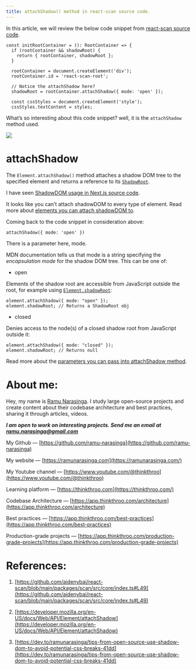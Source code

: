 ```yaml
---
title: attachShadow() method in react-scan source code.
---
```


In this article, we will review the below code snippet from [react-scan source code](https://github.com/aidenybai/react-scan/blob/main/packages/scan/src/core/index.ts#L49).

```plaintext
const initRootContainer = (): RootContainer => {
  if (rootContainer && shadowRoot) {
    return { rootContainer, shadowRoot };
  }

  rootContainer = document.createElement('div');
  rootContainer.id = 'react-scan-root';

  // Notice the attachShadow here?
  shadowRoot = rootContainer.attachShadow({ mode: 'open' });

  const cssStyles = document.createElement('style');
  cssStyles.textContent = styles;
```

What’s so interesting about this code snippet? well, it is the `attachShadow` method used.

![](https://miro.medium.com/v2/resize:fit:875/1*52t_KqtFwTjPITgDbNscmw.png)

# **attachShadow**

The `Element.attachShadow()` method attaches a shadow DOM tree to the specified element and returns a reference to its [`ShadowRoot`](https://developer.mozilla.org/en-US/docs/Web/API/ShadowRoot).

I have seen [ShadowDOM usage in Next.js source code](https://dev.to/ramunarasinga/tips-from-open-source-use-shadow-dom-to-avoid-potential-css-breaks-41dd).

It looks like you can’t attach shadowDOM to every type of element. Read more about [elements you can attach shadowDOM to](https://developer.mozilla.org/en-US/docs/Web/API/Element/attachShadow#elements_you_can_attach_a_shadow_to).

Coming back to the code snippet in consideration above:

```plaintext
attachShadow({ mode: 'open' })
```

There is a parameter here, mode.

MDN documentation tells us that mode is a string specifying the *encapsulation mode* for the shadow DOM tree. This can be one of:

* open
    

Elements of the shadow root are accessible from JavaScript outside the root, for example using [`Element.shadowRoot`](https://developer.mozilla.org/en-US/docs/Web/API/Element/shadowRoot):

```plaintext
element.attachShadow({ mode: "open" });
element.shadowRoot; // Returns a ShadowRoot obj
```

* closed
    

Denies access to the node(s) of a closed shadow root from JavaScript outside it:

```plaintext
element.attachShadow({ mode: "closed" });
element.shadowRoot; // Returns null
```

Read more about the [parameters you can pass into attachShadow method](https://developer.mozilla.org/en-US/docs/Web/API/Element/attachShadow#parameters).

# **About me:**

Hey, my name is [Ramu Narasinga](https://ramunarasinga.com/). I study large open-source projects and create content about their codebase architecture and best practices, sharing it through articles, videos.

***I am open to work on interesting projects. Send me an email at ramu.narasinga@gmail.com***

My Github — [https://github.com/ramu-narasinga](https://github.com/ramu-narasinga)

My website — [https://ramunarasinga.com](https://ramunarasinga.com/)

My Youtube channel — [https://www.youtube.com/@thinkthroo](https://www.youtube.com/@thinkthroo)

Learning platform — [https://thinkthroo.com](https://thinkthroo.com/)

Codebase Architecture — [https://app.thinkthroo.com/architecture](https://app.thinkthroo.com/architecture)

Best practices — [https://app.thinkthroo.com/best-practices](https://app.thinkthroo.com/best-practices)

Production-grade projects — [https://app.thinkthroo.com/production-grade-projects](https://app.thinkthroo.com/production-grade-projects)

# **References:**

1. [https://github.com/aidenybai/react-scan/blob/main/packages/scan/src/core/index.ts#L49](https://github.com/aidenybai/react-scan/blob/main/packages/scan/src/core/index.ts#L49)
    
2. [https://developer.mozilla.org/en-US/docs/Web/API/Element/attachShadow](https://developer.mozilla.org/en-US/docs/Web/API/Element/attachShadow)
    
3. [https://dev.to/ramunarasinga/tips-from-open-source-use-shadow-dom-to-avoid-potential-css-breaks-41dd](https://dev.to/ramunarasinga/tips-from-open-source-use-shadow-dom-to-avoid-potential-css-breaks-41dd)